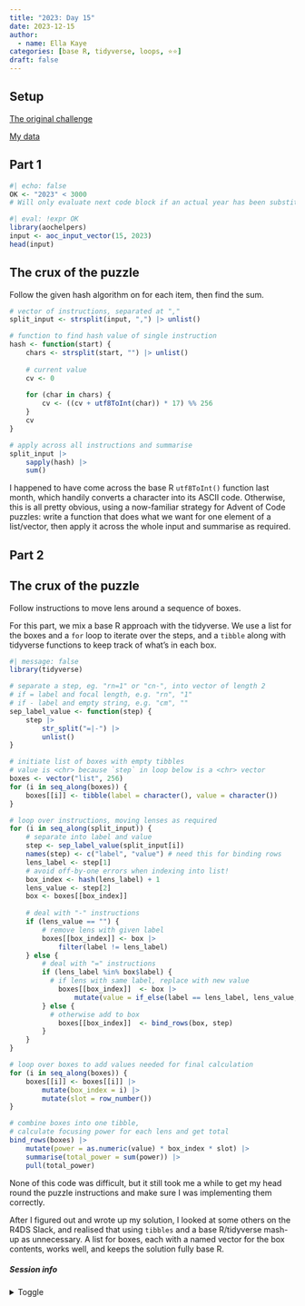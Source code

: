 ```yaml
---
title: "2023: Day 15"
date: 2023-12-15
author: 
  - name: Ella Kaye
categories: [base R, tidyverse, loops, ⭐⭐]
draft: false
---
```


## Setup

[The original challenge](https://adventofcode.com/2023/day/15)

[My data](input){target="_blank"}

## Part 1

```r
#| echo: false
OK <- "2023" < 3000
# Will only evaluate next code block if an actual year has been substituted for the placeholder.
```

```r
#| eval: !expr OK
library(aochelpers)
input <- aoc_input_vector(15, 2023)
head(input)
```

::: {.callout-note collapse="false" icon="false"}
## The crux of the puzzle
Follow the given hash algorithm on for each item, then find the sum.
:::

```r
# vector of instructions, separated at ","
split_input <- strsplit(input, ",") |> unlist() 

# function to find hash value of single instruction
hash <- function(start) {
	chars <- strsplit(start, "") |> unlist()
	
	# current value
	cv <- 0
	
	for (char in chars) {
		cv <- ((cv + utf8ToInt(char)) * 17) %% 256
	}
	cv
}

# apply across all instructions and summarise
split_input |> 
	sapply(hash) |> 
	sum()
```

I happened to have come across the base R `utf8ToInt()` function last month,
which handily converts a character into its ASCII code.
Otherwise, this is all pretty obvious, 
using a now-familiar strategy for Advent of Code puzzles:
write a function that does what we want for one element of a list/vector, 
then apply it across the whole input and summarise as required.

## Part 2

::: {.callout-note collapse="false" icon="false"}
## The crux of the puzzle
Follow instructions to move lens around a sequence of boxes.
:::

For this part, we mix a base R approach with the tidyverse.
We use a list for the boxes and a `for` loop to iterate over the steps,
and a `tibble` along with tidyverse functions to keep track of what's in each box.

```r
#| message: false
library(tidyverse)

# separate a step, eg. "rn=1" or "cn-", into vector of length 2
# if = label and focal length, e.g. "rn", "1"
# if - label and empty string, e.g. "cm", ""
sep_label_value <- function(step) {
	step |> 
		str_split("=|-") |> 
		unlist() 
} 

# initiate list of boxes with empty tibbles
# value is <chr> because `step` in loop below is a <chr> vector
boxes <- vector("list", 256)
for (i in seq_along(boxes)) {
	boxes[[i]] <- tibble(label = character(), value = character())
}

# loop over instructions, moving lenses as required
for (i in seq_along(split_input)) {
	# separate into label and value
	step <- sep_label_value(split_input[i])
	names(step) <- c("label", "value") # need this for binding rows
	lens_label <- step[1]
	# avoid off-by-one errors when indexing into list!
	box_index <- hash(lens_label) + 1 
	lens_value <- step[2]
	box <- boxes[[box_index]]
	
	# deal with "-" instructions
	if (lens_value == "") {
		# remove lens with given label
		boxes[[box_index]] <- box |> 
			filter(label != lens_label) 
	} else {
		# deal with "=" instructions
		if (lens_label %in% box$label) {
		  # if lens with same label, replace with new value
			boxes[[box_index]]  <- box |> 
				mutate(value = if_else(label == lens_label, lens_value, value))	
		} else {
		  # otherwise add to box
			boxes[[box_index]]  <- bind_rows(box, step) 
		}
	}
}

# loop over boxes to add values needed for final calculation
for (i in seq_along(boxes)) {
	boxes[[i]] <- boxes[[i]] |> 
		mutate(box_index = i) |> 
		mutate(slot = row_number())
}

# combine boxes into one tibble, 
# calculate focusing power for each lens and get total
bind_rows(boxes) |> 
	mutate(power = as.numeric(value) * box_index * slot) |> 
	summarise(total_power = sum(power)) |> 
	pull(total_power)
```

None of this code was difficult, 
but it still took me a while to get my head round the puzzle instructions
and make sure I was implementing them correctly.

After I figured out and wrote up my solution, 
I looked at some others on the R4DS Slack, 
and realised that using `tibbles` and a base R/tidyverse mash-up as unnecessary.
A list for boxes, each with a named vector for the box contents,
works well, and keeps the solution fully base R.

##### Session info {.appendix}

<details><summary>Toggle</summary>

```r
#| echo: false
library(sessioninfo)
# save the session info as an object
pkg_session <- session_info(pkgs = "attached")

# get the quarto version
quarto_version <- system("quarto --version", intern = TRUE)

# inject the quarto info
pkg_session$platform$quarto <- paste(
  system("quarto --version", intern = TRUE), 
  "@", 
  quarto::quarto_path()
  )

# print it out
pkg_session
```

</details>





